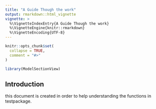 ```yaml
---
title: "A Guide Though the work"
output: rmarkdown::html_vignette
vignette: >
  %\VignetteIndexEntry{A Guide Though the work}
  %\VignetteEngine{knitr::rmarkdown}
  %\VignetteEncoding{UTF-8}
---
```


```r
knitr::opts_chunk$set(
  collapse = TRUE,
  comment = "#>"
)
```

```r
library(ModelSectionView)
```

## Introduction
this document is created in order to help understanding the functions in testpackage.
